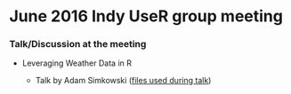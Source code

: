 # June 2016 Indy UseR group meeting

### Talk/Discussion at the meeting

*  Leveraging Weather Data in R

      + Talk by Adam Simkowski ([files used during talk](files/))

    
